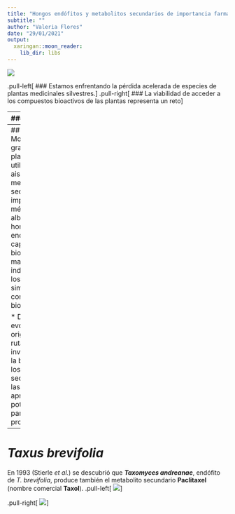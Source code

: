 ```yaml
---
title: "Hongos endófitos y metabolitos secundarios de importancia farmacológica"
subtitle: ""
author: "Valeria Flores"
date: "29/01/2021"
output:
  xaringan::moon_reader:
    lib_dir: libs
---
```


![](paper.png)

.pull-left[
### Estamos enfrentando la pérdida acelerada de especies de plantas medicinales silvestres.
]
.pull-right[
### La viabilidad de acceder a los compuestos bioactivos de las plantas representa un reto
]

---
###Propuestas:

* Cultivo de tejidos vegetales.
* Total o parcial síntesis química.
* Aporvechando la habilidad de los hongos endófitos de producir los mismos o similares metabolitos secundarios que su planta hospedera.

### Hongos endófitos de plantas
**Definición:** Hongos que colonizan y pasan su ciclo de vida (o parte de él) dentro de los tejidos de la planta sin causarle síntomas visibles de infección.

![](endophytes.png)
---
## Objetivos:
* Mostrar que gran número de plantas que son utilizadas para aislar metabolitos secundarios de importancia médica albergan hongos endófitos capaces de biosintetizar de manera independiente, los mismos o similares compuestos bioactivos.





* Discutir la evolución y el origen de las rutas involucradas en la biosíntesis de los metabolitos secundarios y las aproximaciones potenciales para mejorar su producción. 

---
# *Taxus brevifolia*

En 1993 (Stierle *et al.*) se descubrió que ***Taxomyces andreanae***, endófito de *T. brevifolia*, produce también el metabolito secundario **Paclitaxel** (nombre comercial **Taxol**). 
.pull-left[
![](taxomyces.jpg)
]

.pull-right[
![](yew.jpg)
]


